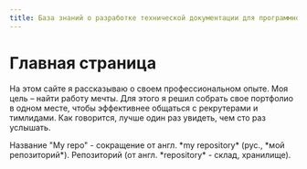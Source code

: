 ```yaml
---
title: База знаний о разработке технической документации для программного обеспечения
---
```



# Главная страница

На этом сайте я рассказываю о своем профессиональном опыте. Моя цель – найти работу мечты. Для этого я решил собрать свое портфолио в одном месте, чтобы эффективнее общаться с рекрутерами и тимлидами. Как говорится, лучше один раз увидеть, чем сто раз услышать.

<Callout>
Название "My repo" - сокращение от англ. *my repository* (рус., *мой репозиторий*).  
Репозиторий (от англ. *repository* - склад, хранилище).
</Callout>
